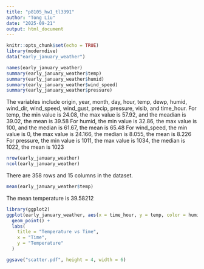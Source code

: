 ```yaml
---
title: "p8105_hw1_tl3391"
author: "Tong Liu"
date: "2025-09-21"
output: html_document
---
```


```r
knitr::opts_chunk$set(echo = TRUE)
library(moderndive)
data("early_january_weather")
```

```r
names(early_january_weather)
summary(early_january_weather$temp)
summary(early_january_weather$humid)
summary(early_january_weather$wind_speed)
summary(early_january_weather$pressure)
```
The variables include origin, year, month, day, hour, temp, dewp, humid, wind_dir, wind_speed, wind_gust, precip, pressure, visib, and time_hour. 
For temp, the min value is 24.08, the max value is 57.92, and the meadian is 39.02, the mean is 39.58
For humid, the min value is 32.86, the max value is 100, and the median is 61.67, the mean is 65.48
For wind_speed, the min value is 0, the max value is 24.166, the median is 8.055, the mean is 8.226
For pressure, the min value is 1011, the max value is 1034, the median is 1022, the mean is 1023
```r
nrow(early_january_weather)
ncol(early_january_weather)
```
There are 358 rows and 15 columns in the dataset.
```r
mean(early_january_weather$temp)
```
The mean temperature is 39.58212

```r
library(ggplot2)
ggplot(early_january_weather, aes(x = time_hour, y = temp, color = humid)) +
  geom_point() +
  labs(
    title = "Temperature vs Time",
    x = "Time",
    y = "Temperature"
  )

ggsave("scatter.pdf", height = 4, width = 6)
```
